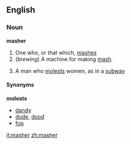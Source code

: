 ==English==
===Noun===
'''masher'''

#One who, or that which, [[mashes]]
#(''brewing'') A machine for making [[mash]].
#{{obsolete}} A man who [[molest]]s women, as in a [[subway]]

====Synonyms====
<!-- '''mashes''' -->

'''molests'''
*[[dandy]]
*[[dude]], [[dood]]
*[[fop]]

[[it:masher]]
[[zh:masher]]
